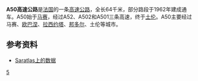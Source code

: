 '''A50高速公路'''是[[法国|法国]]的一条[[高速公路|高速公路]]，全长64千米，部分路段于1962年建成通车。A50始于[[马赛|马赛]]，经过A52、A502和A501三条高速，终于[[土伦|土伦]]。A50主要经过马赛、[[欧巴涅|欧巴涅]]、[[拉西约塔|拉西约塔]]、[[邦多尔|邦多尔]]、土伦等城市。

==参考资料==
*[http://saratlas.free.fr/index.php?page=autoroute&route=a50&lang=fr Saratlas上的数据]{{Wayback|url=http://saratlas.free.fr/index.php?page=autoroute&route=a50&lang=fr |date=20120205201538 }}{{fr}}

{{Autoroutes}}

[[Category:法国高速公路|5]]